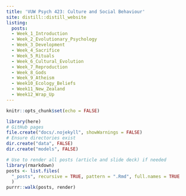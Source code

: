 ```yaml
---
title: 'VUW Psych 423: Culture and Social Behaviour'
site: distill::distill_website
listing:
  posts:
  - Week_1_Introduction
  - Week_2_Evolutionary_Psychology
  - Week_3_Development
  - Week_4_Sacrifice
  - Week_5_Rituals
  - Week_6_Cultural_Evolution
  - Week_7_Reproduction
  - Week_8_Gods
  - Week_9_Atheism
  - Week10_Ecology_Beliefs
  - Week11_New_Zealand
  - Week12_Wrap_Up
---
```


```r
knitr::opts_chunk$set(echo = FALSE)
```

```r
library(here)
# GitHub pages
file.create("docs/.nojekyll", showWarnings = FALSE)
# Ensure directories exist
dir.create("data", FALSE)
dir.create("models", FALSE)
```


```r
# Use to render all posts (article and slide deck) if needed
library(rmarkdown)
posts <- list.files(
  "_posts", recursive = TRUE, pattern = ".Rmd", full.names = TRUE
  )
purrr::walk(posts, render)
```


<!-- ```{r render-everything_templates, include = FALSE, eval = FALSE} -->
<!-- # Use to render all posts (article and slide deck) if needed -->
<!-- library(rmarkdown) -->
<!-- templates <- list.files( -->
<!--   "_templates", recursive = TRUE, pattern = ".Rmd", full.names = TRUE -->
<!--   ) -->
<!-- purrr::walk(templates, render) -->
<!-- ``` -->

